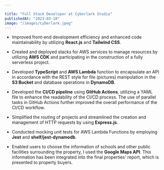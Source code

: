 ```yaml
---

title: "Full Stack Developer at Cyberlark Studio"
publishedAt: "2023-03-18"
image: "/images/cyberlark.jpeg"
---
```


- Improved front-end development efficiency and enhanced code maintainability by utilizing **React.js** and **Tailwind CSS**.

- Created and deployed stacks for AWS services to manage resources by utilizing **AWS CDK** and participating in the construction of a fully serverless project.

- Developed **TypeScript** and **AWS Lambda** function to encapsulate an API in accordance with the REST style for file (pictures) manipulation in the **S3 Bucket** and database operations in **DynamoDB**.

- Developed the **CI/CD pipeline** using **GitHub Actions**, utilizing a YAML file to enhance the readability of the CI/CD process. The use of parallel tasks in GitHub Actions further improved the overall performance of the CI/CD workflow.

- Simplified the routing of projects and streamlined the creation and management of HTTP requests by using **Express.js**.

- Conducted mocking unit tests for AWS Lambda Functions by employing **Jest** and **shelf/jest-dynamodb**.

- Enabled users to choose the information of schools and other public facilities surrounding the property, I used the **Google Maps API**. This information has been integrated into the final properties' report, which is presented to property buyers.
